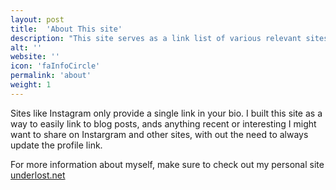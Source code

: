 ```yaml
---
layout: post
title:  'About This site'
description: "This site serves as a link list of various relevant sites and projects I'm involved with."
alt: ''
website: ''
icon: 'faInfoCircle'
permalink: 'about'
weight: 1
---
```


<ImageAbout />

Sites like Instagram only provide a single link in your bio. I built this site as a way to easily link to blog posts, ands anything recent or interesting I might want to share on Instargram and other sites, with out the need to always update the profile link.

For more information about myself, make sure to check out my personal site [underlost.net](https://underlost.net)
